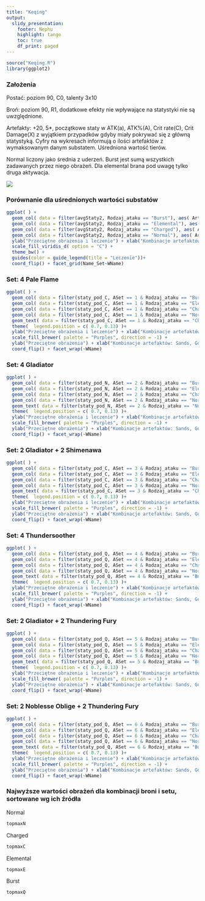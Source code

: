 ---
title: "Keqing"
output:
  slidy_presentation:
    footer: Nephu
    highlight: tango
    toc: true
    df_print: paged
---

```{r, include = FALSE}
source("Keqing.R")
library(ggplot2)
```

### Założenia {.smaller}
Postać: poziom 90, C0, talenty 3x10

Broń: poziom 90, R1, dodatkowe efekty nie wpływające na statystyki nie są uwzględnione.

Artefakty: +20, 5*, początkowe staty w ATK(a), ATK%(A), Crit rate(C), Crit Damage(X) z wyjątkiem przypadków gdyby miały pokrywać się z główną statystyką. Cyfry na wykresach informują o ilości artefaktów z wymaksowanym danym substatem. Uśredniona wartość tierów.

Normal liczony jako średnia z uderzeń. Burst jest sumą wszystkich zadawanych przez niego obrażeń. Dla elemental brana pod uwagę tylko druga aktywacja.

![](card/Character_Keqing_Card.webp)

### Porównanie dla uśrednionych wartości substatów {.smaller}
```{r, echo = FALSE, fig.width=16, fig.height=8.5, fig.fullwidth=TRUE}
ggplot( ) +
  geom_col( data = filter(avgStaty2, Rodzaj_ataku == "Burst"), aes( Art_type, DMG, fill = Rodzaj_ataku) ) +
  geom_col( data = filter(avgStaty2, Rodzaj_ataku == "Elemental"), aes( Art_type, DMG, fill = Rodzaj_ataku) ) +
  geom_col( data = filter(avgStaty2, Rodzaj_ataku == "Charged"), aes( Art_type, DMG, fill = Rodzaj_ataku) ) +
  geom_col( data = filter(avgStaty2, Rodzaj_ataku == "Normal"), aes( Art_type, DMG, fill = Rodzaj_ataku) ) +
  ylab("Przeciętne obrażenia i leczenie") + xlab("Kombinacje artefaktów: Sands, Goblet, Circlet") +
  scale_fill_viridis_d( option = "C") +
  theme_bw() +
  guides(color = guide_legend(title = "Leczenie"))+
  coord_flip() + facet_grid(Name_Set~WName)
```

### Set: 4 Pale Flame {.smaller}
```{r, echo = FALSE, fig.width=16, fig.height=8.5, fig.fullwidth=TRUE}
ggplot( ) +
  geom_col( data = filter(staty_pod_C, ASet == 1 & Rodzaj_ataku == "Burst"), aes( Art_type, DMG, fill = Rodzaj_ataku) ) +
  geom_col( data = filter(staty_pod_C, ASet == 1 & Rodzaj_ataku == "Elemental"), aes( Art_type, DMG, fill = Rodzaj_ataku) ) +
  geom_col( data = filter(staty_pod_C, ASet == 1 & Rodzaj_ataku == "Charged"), aes( Art_type, DMG, fill = Rodzaj_ataku) ) +
  geom_col( data = filter(staty_pod_C, ASet == 1 & Rodzaj_ataku == "Normal"), aes( Art_type, DMG, fill = Rodzaj_ataku) ) +
  geom_text( data = filter(staty_pod_C, ASet == 1 & Rodzaj_ataku == "Charged"), aes( Art_type, 100000, label = Art_sub_x), size = 3 ) +
  theme(  legend.position = c( 0.7, 0.13) )+
  ylab("Przeciętne obrażenia i leczenie") + xlab("Kombinacje artefaktów: Sands, Goblet, Circlet") +
  scale_fill_brewer( palette = "Purples", direction = -1) +
  ylab("Przeciętne obrażenia") + xlab("Kombinacje artefaktów: Sands, Goblet, Circlet") +
  coord_flip() + facet_wrap(~WName)
```

### Set: 4 Gladiator {.smaller}
```{r, echo = FALSE, fig.width=16, fig.height=8.5, fig.fullwidth=TRUE}
ggplot( ) +
  geom_col( data = filter(staty_pod_N, ASet == 2 & Rodzaj_ataku == "Burst"), aes( Art_type, DMG, fill = Rodzaj_ataku) ) +
  geom_col( data = filter(staty_pod_N, ASet == 2 & Rodzaj_ataku == "Elemental"), aes( Art_type, DMG, fill = Rodzaj_ataku) ) +
  geom_col( data = filter(staty_pod_N, ASet == 2 & Rodzaj_ataku == "Charged"), aes( Art_type, DMG, fill = Rodzaj_ataku) ) +
  geom_col( data = filter(staty_pod_N, ASet == 2 & Rodzaj_ataku == "Normal"), aes( Art_type, DMG, fill = Rodzaj_ataku) ) +
  geom_text( data = filter(staty_pod_N, ASet == 2 & Rodzaj_ataku == "Normal"), aes( Art_type, 100000, label = Art_sub_x), size = 3 ) +
  theme(  legend.position = c( 0.7, 0.13) )+
  ylab("Przeciętne obrażenia i leczenie") + xlab("Kombinacje artefaktów: Sands, Goblet, Circlet") +
  scale_fill_brewer( palette = "Purples", direction = -1) +
  ylab("Przeciętne obrażenia") + xlab("Kombinacje artefaktów: Sands, Goblet, Circlet") +
  coord_flip() + facet_wrap(~WName)
```

### Set: 2 Gladiator + 2 Shimenawa {.smaller}
```{r, echo = FALSE, fig.width=16, fig.height=8.5, fig.fullwidth=TRUE}
ggplot( ) +
  geom_col( data = filter(staty_pod_C, ASet == 3 & Rodzaj_ataku == "Burst"), aes( Art_type, DMG, fill = Rodzaj_ataku) ) +
  geom_col( data = filter(staty_pod_C, ASet == 3 & Rodzaj_ataku == "Elemental"), aes( Art_type, DMG, fill = Rodzaj_ataku) ) +
  geom_col( data = filter(staty_pod_C, ASet == 3 & Rodzaj_ataku == "Charged"), aes( Art_type, DMG, fill = Rodzaj_ataku) ) +
  geom_col( data = filter(staty_pod_C, ASet == 3 & Rodzaj_ataku == "Normal"), aes( Art_type, DMG, fill = Rodzaj_ataku) ) +
  geom_text( data = filter(staty_pod_C, ASet == 3 & Rodzaj_ataku == "Charged"), aes( Art_type, 100000, label = Art_sub_x), size = 3 ) +
  theme(  legend.position = c( 0.7, 0.13) )+
  ylab("Przeciętne obrażenia i leczenie") + xlab("Kombinacje artefaktów: Sands, Goblet, Circlet") +
  scale_fill_brewer( palette = "Purples", direction = -1) +
  ylab("Przeciętne obrażenia") + xlab("Kombinacje artefaktów: Sands, Goblet, Circlet") +
  coord_flip() + facet_wrap(~WName)
```

### Set: 4 Thundersoother {.smaller}
```{r, echo = FALSE, fig.width=16, fig.height=8.5, fig.fullwidth=TRUE}
ggplot( ) +
  geom_col( data = filter(staty_pod_Q, ASet == 4 & Rodzaj_ataku == "Burst"), aes( Art_type, DMG, fill = Rodzaj_ataku) ) +
  geom_col( data = filter(staty_pod_Q, ASet == 4 & Rodzaj_ataku == "Elemental"), aes( Art_type, DMG, fill = Rodzaj_ataku) ) +
  geom_col( data = filter(staty_pod_Q, ASet == 4 & Rodzaj_ataku == "Charged"), aes( Art_type, DMG, fill = Rodzaj_ataku) ) +
  geom_col( data = filter(staty_pod_Q, ASet == 4 & Rodzaj_ataku == "Normal"), aes( Art_type, DMG, fill = Rodzaj_ataku) ) +
  geom_text( data = filter(staty_pod_Q, ASet == 4 & Rodzaj_ataku == "Burst"), aes( Art_type, 100000, label = Art_sub_x), size = 3 ) +
  theme(  legend.position = c( 0.7, 0.13) )+
  ylab("Przeciętne obrażenia i leczenie") + xlab("Kombinacje artefaktów: Sands, Goblet, Circlet") +
  scale_fill_brewer( palette = "Purples", direction = -1) +
  ylab("Przeciętne obrażenia") + xlab("Kombinacje artefaktów: Sands, Goblet, Circlet") +
  coord_flip() + facet_wrap(~WName)
```

### Set: 2 Gladiator + 2 Thundering Fury {.smaller}
```{r, echo = FALSE, fig.width=16, fig.height=8.5, fig.fullwidth=TRUE}
ggplot( ) +
  geom_col( data = filter(staty_pod_Q, ASet == 5 & Rodzaj_ataku == "Burst"), aes( Art_type, DMG, fill = Rodzaj_ataku) ) +
  geom_col( data = filter(staty_pod_Q, ASet == 5 & Rodzaj_ataku == "Elemental"), aes( Art_type, DMG, fill = Rodzaj_ataku) ) +
  geom_col( data = filter(staty_pod_Q, ASet == 5 & Rodzaj_ataku == "Charged"), aes( Art_type, DMG, fill = Rodzaj_ataku) ) +
  geom_col( data = filter(staty_pod_Q, ASet == 5 & Rodzaj_ataku == "Normal"), aes( Art_type, DMG, fill = Rodzaj_ataku) ) +
  geom_text( data = filter(staty_pod_Q, ASet == 5 & Rodzaj_ataku == "Burst"), aes( Art_type, 100000, label = Art_sub_x), size = 3 ) +
  theme(  legend.position = c( 0.7, 0.13) )+
  ylab("Przeciętne obrażenia i leczenie") + xlab("Kombinacje artefaktów: Sands, Goblet, Circlet") +
  scale_fill_brewer( palette = "Purples", direction = -1) +
  ylab("Przeciętne obrażenia") + xlab("Kombinacje artefaktów: Sands, Goblet, Circlet") +
  coord_flip() + facet_wrap(~WName)
```

### Set: 2 Noblesse Oblige + 2 Thundering Fury {.smaller}
```{r, echo = FALSE, fig.width=16, fig.height=8.5, fig.fullwidth=TRUE}
ggplot( ) +
  geom_col( data = filter(staty_pod_Q, ASet == 6 & Rodzaj_ataku == "Burst"), aes( Art_type, DMG, fill = Rodzaj_ataku) ) +
  geom_col( data = filter(staty_pod_Q, ASet == 6 & Rodzaj_ataku == "Elemental"), aes( Art_type, DMG, fill = Rodzaj_ataku) ) +
  geom_col( data = filter(staty_pod_Q, ASet == 6 & Rodzaj_ataku == "Charged"), aes( Art_type, DMG, fill = Rodzaj_ataku) ) +
  geom_col( data = filter(staty_pod_Q, ASet == 6 & Rodzaj_ataku == "Normal"), aes( Art_type, DMG, fill = Rodzaj_ataku) ) +
  geom_text( data = filter(staty_pod_Q, ASet == 6 & Rodzaj_ataku == "Burst"), aes( Art_type, 100000, label = Art_sub_x), size = 3 ) +
  theme(  legend.position = c( 0.7, 0.13) )+
  ylab("Przeciętne obrażenia i leczenie") + xlab("Kombinacje artefaktów: Sands, Goblet, Circlet") +
  scale_fill_brewer( palette = "Purples", direction = -1) +
  ylab("Przeciętne obrażenia") + xlab("Kombinacje artefaktów: Sands, Goblet, Circlet") +
  coord_flip() + facet_wrap(~WName)
```

### Najwyższe wartości obrażeń dla kombinacji broni i setu, sortowane wg ich źródła {.smaller}

Normal

```{r, echo = FALSE, cols.print=6, rows.print=10}
topmaxN

```

Charged
 
```{r, echo = FALSE, cols.print=6, rows.print=10}

topmaxC


```

Elemental

```{r, echo = FALSE, cols.print=6, rows.print=10}

topmaxE


```

Burst

```{r, echo = FALSE, cols.print=6, rows.print=10}

topmaxQ

```

